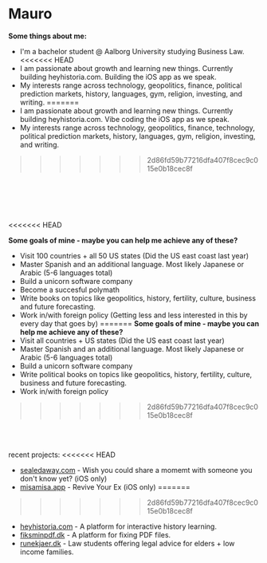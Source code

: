 # Mauro 

**Some things about me:**

- I'm a bachelor student @ Aalborg University studying Business Law. 
<<<<<<< HEAD
- I am passionate about growth and learning new things. Currently building heyhistoria.com. Building the iOS app as we speak.
- My interests range across technology, geopolitics, finance, political prediction markets, history, languages, gym, religion, investing,  and writing. 
=======
- I am passionate about growth and learning new things. Currently building heyhistoria.com. Vibe coding the iOS app as we speak.
- My interests range across technology, geopolitics, finance, technology, political prediction markets, history, languages, gym, religion, investing,  and writing. 
>>>>>>> 2d86fd59b77216dfa407f8cec9c015e0b18cec8f


<br> </br>
<br> </br>

<<<<<<< HEAD
 
**Some goals of mine - maybe you can help me achieve any of these?**
- Visit 100 countries + all 50 US states (Did the US east coast last year)
- Master Spanish and an additional language. Most likely Japanese or Arabic (5-6 languages total)
- Build a unicorn software company
- Become a succesful polymath
- Write books on topics like geopolitics, history, fertility, culture, business and future forecasting.
- Work in/with foreign policy (Getting less and less interested in this by every day that goes by)
=======
**Some goals of mine - maybe you can help me achieve any of these?**
- Visit all countries + US states (Did the US east coast last year)
- Master Spanish and an additional language. Most likely Japanese or Arabic (5-6 languages total)
- Build a unicorn software company
- Write political books on topics like geopolitics, history, fertility, culture, business and future forecasting.
- Work in/with foreign policy
>>>>>>> 2d86fd59b77216dfa407f8cec9c015e0b18cec8f

 <br> </br>

recent projects: 
<<<<<<< HEAD
- [sealedaway.com](https://sealedaway.com) - Wish you could share a momemt with someone you don't know yet? (iOS only) 
- [misamisa.app](https://misamisa.app) - Revive Your Ex (iOS only) 
=======
>>>>>>> 2d86fd59b77216dfa407f8cec9c015e0b18cec8f
- [heyhistoria.com](https://heyhistoria.com) - A platform for interactive history learning. 
- [fiksminpdf.dk](https://fiksminpdf.dk) - A platform for fixing PDF files.
- [runekjaer.dk](https://runekjaer.dk) - Law students offering legal advice for elders + low income families.


